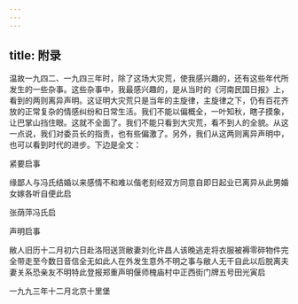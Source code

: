 ```yaml
---
---
---
```

title: 附录
---




温故一九四二、一九四三年时，除了这场大灾荒，使我感兴趣的，还有这些年代所发生的一些杂事。这些杂事中，我最感兴趣的，是从当时的《河南民国日报》上，看到的两则离异声明。这证明大灾荒只是当年的主旋律，主旋律之下，仍有百花齐放的正常复杂的情感纠纷和日常生活。我们不能以偏概全，一叶知秋，瞎子摸象，让巴掌山挡住眼。这就不全面了。我们不能只看到大灾荒，看不到人的全貌。从这一点说，我们对委员长的指责，也有些偏激了。另外，我们从这两则离异声明中，也可以看到时代的进步。下边是全文：





紧要启事


缘鄙人与冯氏结婚以来感情不和难以偕老刻经双方同意自即日起业已离异从此男婚女嫁各听自便此启


张荫萍冯氏启





声明启事


敝人旧历十二月初六日赴洛阳送货敝妻刘化许昌人该晚逃走将衣服被褥零碎物件完全带走至今数日音信全无如此人在外发生意外不明之事与敝人无干自此以后脱离夫妻关系恐亲友不明特此登报郑重声明偃师槐庙村中正西街门牌五号田光寅启


一九九三年十二月北京十里堡